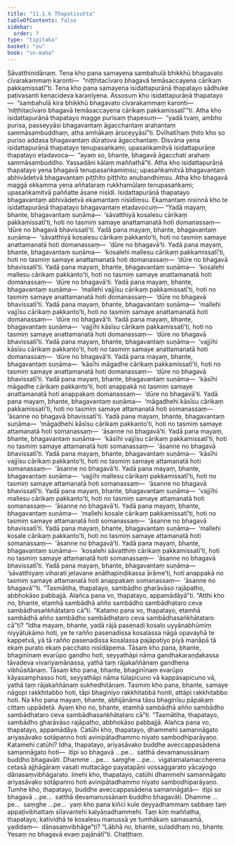 ```yaml
---
title: "11.1.6 Thapatisutta"
tableOfContents: false
sidebar:
  order: 7
type: "tipitaka"
basket: "su"
book: "sn-maha"
---
```



<DynamicBreadcrumb />

<Division number="1002" book="sn-maha">

<Paragraph number="1812" book="sn-maha">
Sāvatthinidānaṃ. Tena kho pana samayena sambahulā bhikkhū bhagavato cīvarakammaṃ karonti—  “niṭṭhitacīvaro bhagavā temāsaccayena cārikaṃ pakkamissatī”ti. Tena kho pana samayena isidattapurāṇā thapatayo sādhuke paṭivasanti kenacideva karaṇīyena. Assosuṃ kho isidattapurāṇā thapatayo—  “sambahulā kira bhikkhū bhagavato cīvarakammaṃ karonti—  ‘niṭṭhitacīvaro bhagavā temāsaccayena cārikaṃ pakkamissatī’”ti.
</Paragraph>

<Paragraph number="1813" book="sn-maha">
Atha kho isidattapurāṇā thapatayo magge purisaṃ ṭhapesuṃ—  “yadā tvaṃ, ambho purisa, passeyyāsi bhagavantaṃ āgacchantaṃ arahantaṃ sammāsambuddhaṃ, atha amhākaṃ āroceyyāsī”ti. Dvīhatīhaṃ ṭhito kho so puriso addasa bhagavantaṃ dūratova āgacchantaṃ. Disvāna yena isidattapurāṇā thapatayo tenupasaṅkami; upasaṅkamitvā isidattapurāṇe thapatayo etadavoca—  “ayaṃ so, bhante, bhagavā āgacchati arahaṃ sammāsambuddho. Yassadāni kālaṃ maññathā”ti.
</Paragraph>

<Paragraph number="1814" book="sn-maha">
Atha kho isidattapurāṇā thapatayo yena bhagavā tenupasaṅkamiṃsu; upasaṅkamitvā bhagavantaṃ abhivādetvā bhagavantaṃ piṭṭhito piṭṭhito anubandhiṃsu. Atha kho bhagavā maggā okkamma yena aññataraṃ rukkhamūlaṃ tenupasaṅkami; upasaṅkamitvā paññatte āsane nisīdi. Isidattapurāṇā thapatayo bhagavantaṃ abhivādetvā ekamantaṃ nisīdiṃsu. Ekamantaṃ nisinnā kho te isidattapurāṇā thapatayo bhagavantaṃ etadavocuṃ—
</Paragraph>

<Paragraph number="1815" book="sn-maha">
“Yadā mayaṃ, bhante, bhagavantaṃ suṇāma—  ‘sāvatthiyā kosalesu cārikaṃ pakkamissatī’ti, hoti no tasmiṃ samaye anattamanatā hoti domanassaṃ—  ‘dūre no bhagavā bhavissatī’ti. Yadā pana mayaṃ, bhante, bhagavantaṃ suṇāma—  ‘sāvatthiyā kosalesu cārikaṃ pakkanto’ti, hoti no tasmiṃ samaye anattamanatā hoti domanassaṃ—  ‘dūre no bhagavā’ti.
</Paragraph>

<Paragraph number="1816" book="sn-maha">
Yadā pana mayaṃ, bhante, bhagavantaṃ suṇāma—  ‘kosalehi mallesu cārikaṃ pakkamissatī’ti, hoti no tasmiṃ samaye anattamanatā hoti domanassaṃ—  ‘dūre no bhagavā bhavissatī’ti. Yadā pana mayaṃ, bhante, bhagavantaṃ suṇāma—  ‘kosalehi mallesu cārikaṃ pakkanto’ti, hoti no tasmiṃ samaye anattamanatā hoti domanassaṃ—  ‘dūre no bhagavā’ti.
</Paragraph>

<Paragraph number="1817" book="sn-maha">
Yadā pana mayaṃ, bhante, bhagavantaṃ suṇāma—  ‘mallehi vajjīsu cārikaṃ pakkamissatī’ti, hoti no tasmiṃ samaye anattamanatā hoti domanassaṃ—  ‘dūre no bhagavā bhavissatī’ti. Yadā pana mayaṃ, bhante, bhagavantaṃ suṇāma—  ‘mallehi vajjīsu cārikaṃ pakkanto’ti, hoti no tasmiṃ samaye anattamanatā hoti domanassaṃ—  ‘dūre no bhagavā’ti.
</Paragraph>

<Paragraph number="1818" book="sn-maha">
Yadā pana mayaṃ, bhante, bhagavantaṃ suṇāma—  ‘vajjīhi kāsīsu cārikaṃ pakkamissatī’ti, hoti no tasmiṃ samaye anattamanatā hoti domanassaṃ—  ‘dūre no bhagavā bhavissatī’ti. Yadā pana mayaṃ, bhante, bhagavantaṃ suṇāma—  ‘vajjīhi kāsīsu cārikaṃ pakkanto’ti, hoti no tasmiṃ samaye anattamanatā hoti domanassaṃ—  ‘dūre no bhagavā’ti.
</Paragraph>

<Paragraph number="1819" book="sn-maha">
Yadā pana mayaṃ, bhante, bhagavantaṃ suṇāma—  ‘kāsīhi māgadhe cārikaṃ pakkamissatī’ti, hoti no tasmiṃ samaye anattamanatā hoti domanassaṃ—  ‘dūre no bhagavā bhavissatī’ti. Yadā pana mayaṃ, bhante, bhagavantaṃ suṇāma—  ‘kāsīhi māgadhe cārikaṃ pakkanto’ti, hoti anappakā no tasmiṃ samaye anattamanatā hoti anappakaṃ domanassaṃ—  ‘dūre no bhagavā’ti.
</Paragraph>

<Paragraph number="1820" book="sn-maha">
Yadā pana mayaṃ, bhante, bhagavantaṃ suṇāma—  ‘māgadhehi kāsīsu cārikaṃ pakkamissatī’ti, hoti no tasmiṃ samaye attamanatā hoti somanassaṃ—  ‘āsanne no bhagavā bhavissatī’ti. Yadā pana mayaṃ, bhante, bhagavantaṃ suṇāma—  ‘māgadhehi kāsīsu cārikaṃ pakkanto’ti, hoti no tasmiṃ samaye attamanatā hoti somanassaṃ—  ‘āsanne no bhagavā’ti.
</Paragraph>

<Paragraph number="1821" book="sn-maha">
Yadā pana mayaṃ, bhante, bhagavantaṃ suṇāma—  ‘kāsīhi vajjīsu cārikaṃ pakkamissatī’ti, hoti no tasmiṃ samaye attamanatā hoti somanassaṃ—  ‘āsanne no bhagavā bhavissatī’ti. Yadā pana mayaṃ, bhante, bhagavantaṃ suṇāma—  ‘kāsīhi vajjīsu cārikaṃ pakkanto’ti, hoti no tasmiṃ samaye attamanatā hoti somanassaṃ—  ‘āsanne no bhagavā’ti.
</Paragraph>

<Paragraph number="1822" book="sn-maha">
Yadā pana mayaṃ, bhante, bhagavantaṃ suṇāma—  ‘vajjīhi mallesu cārikaṃ pakkamissatī’ti, hoti no tasmiṃ samaye attamanatā hoti somanassaṃ—  ‘āsanne no bhagavā bhavissatī’ti. Yadā pana mayaṃ, bhante, bhagavantaṃ suṇāma—  ‘vajjīhi mallesu cārikaṃ pakkanto’ti, hoti no tasmiṃ samaye attamanatā hoti somanassaṃ—  ‘āsanne no bhagavā’ti.
</Paragraph>

<Paragraph number="1823" book="sn-maha">
Yadā pana mayaṃ, bhante, bhagavantaṃ suṇāma—  ‘mallehi kosale cārikaṃ pakkamissatī’ti, hoti no tasmiṃ samaye attamanatā hoti somanassaṃ—  ‘āsanne no bhagavā bhavissatī’ti. Yadā pana mayaṃ, bhante, bhagavantaṃ suṇāma—  ‘mallehi kosale cārikaṃ pakkanto’ti, hoti no tasmiṃ samaye attamanatā hoti somanassaṃ—  ‘āsanne no bhagavā’ti.
</Paragraph>

<Paragraph number="1824" book="sn-maha">
Yadā pana mayaṃ, bhante, bhagavantaṃ suṇāma—  ‘kosalehi sāvatthiṃ cārikaṃ pakkamissatī’ti, hoti no tasmiṃ samaye attamanatā hoti somanassaṃ—  ‘āsanne no bhagavā bhavissatī’ti. Yadā pana mayaṃ, bhante, bhagavantaṃ suṇāma—  ‘sāvatthiyaṃ viharati jetavane anāthapiṇḍikassa ārāme’ti, hoti anappakā no tasmiṃ samaye attamanatā hoti anappakaṃ somanassaṃ—  ‘āsanne no bhagavā’”ti.
</Paragraph>

<Paragraph number="1825" book="sn-maha">
“Tasmātiha, thapatayo, sambādho gharāvāso rajāpatho, abbhokāso pabbajjā. Alañca pana vo, thapatayo, appamādāyā”ti. “Atthi kho no, bhante, etamhā sambādhā añño sambādho sambādhataro ceva sambādhasaṅkhātataro cā”ti. “Katamo pana vo, thapatayo, etamhā sambādhā añño sambādho sambādhataro ceva sambādhasaṅkhātataro cā”ti?
</Paragraph>

<Paragraph number="1826" book="sn-maha">
“Idha mayaṃ, bhante, yadā rājā pasenadi kosalo uyyānabhūmiṃ niyyātukāmo hoti, ye te rañño pasenadissa kosalassa nāgā opavayhā te kappetvā, yā tā rañño pasenadissa kosalassa pajāpatiyo piyā manāpā tā ekaṃ purato ekaṃ pacchato nisīdāpema. Tāsaṃ kho pana, bhante, bhaginīnaṃ evarūpo gandho hoti, seyyathāpi nāma gandhakaraṇḍakassa tāvadeva vivariyamānassa, yathā taṃ rājakaññānaṃ gandhena vibhūsitānaṃ. Tāsaṃ kho pana, bhante, bhaginīnaṃ evarūpo kāyasamphasso hoti, seyyathāpi nāma tūlapicuno vā kappāsapicuno vā, yathā taṃ rājakaññānaṃ sukhedhitānaṃ. Tasmiṃ kho pana, bhante, samaye nāgopi rakkhitabbo hoti, tāpi bhaginiyo rakkhitabbā honti, attāpi rakkhitabbo hoti. Na kho pana mayaṃ, bhante, abhijānāma tāsu bhaginīsu pāpakaṃ cittaṃ uppādetā. Ayaṃ kho no, bhante, etamhā sambādhā añño sambādho sambādhataro ceva sambādhasaṅkhātataro cā”ti.
</Paragraph>

<Paragraph number="1827" book="sn-maha">
“Tasmātiha, thapatayo, sambādho gharāvāso rajāpatho, abbhokāso pabbajjā. Alañca pana vo, thapatayo, appamādāya. Catūhi kho, thapatayo, dhammehi samannāgato ariyasāvako sotāpanno hoti avinipātadhammo niyato sambodhiparāyaṇo.
</Paragraph>

<Paragraph number="1828" book="sn-maha">
Katamehi catūhi? Idha, thapatayo, ariyasāvako buddhe aveccappasādena samannāgato hoti—  itipi so bhagavā …pe…  satthā devamanussānaṃ buddho bhagavāti. Dhamme …pe…  saṃghe …pe…  vigatamalamaccherena cetasā ajjhāgāraṃ vasati muttacāgo payatapāṇi vossaggarato yācayogo dānasaṃvibhāgarato. Imehi kho, thapatayo, catūhi dhammehi samannāgato ariyasāvako sotāpanno hoti avinipātadhammo niyato sambodhiparāyaṇo.
</Paragraph>

<Paragraph number="1829" book="sn-maha">
Tumhe kho, thapatayo, buddhe aveccappasādena samannāgatā—  itipi so bhagavā …pe…  satthā devamanussānaṃ buddho bhagavāti. Dhamme …pe…  saṃghe …pe…  yaṃ kho pana kiñci kule deyyadhammaṃ sabbaṃ taṃ appaṭivibhattaṃ sīlavantehi kalyāṇadhammehi. Taṃ kiṃ maññatha, thapatayo, katividhā te kosalesu manussā ye tumhākaṃ samasamā, yadidaṃ—  dānasaṃvibhāge”ti? “Lābhā no, bhante, suladdhaṃ no, bhante. Yesaṃ no bhagavā evaṃ pajānātī”ti.

</Paragraph>
</Division>

<Paragraph number="1830" type="center" book="sn-maha">
Chaṭṭhaṃ.
</Paragraph>
